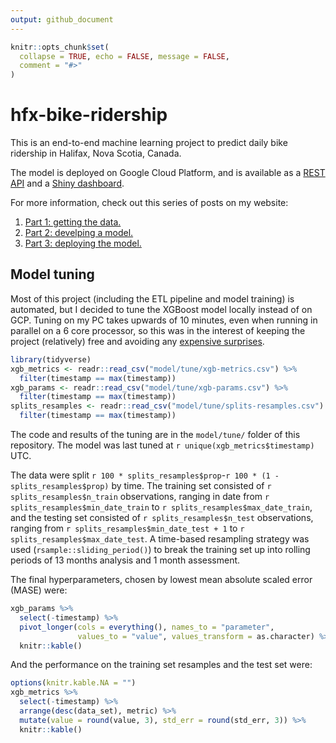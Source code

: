 ```yaml
---
output: github_document
---
```


```r
knitr::opts_chunk$set(
  collapse = TRUE, echo = FALSE, message = FALSE,
  comment = "#>"
)
```

# hfx-bike-ridership

<!-- badges: start -->
<!-- badges: end -->

This is an end-to-end machine learning project to predict daily bike ridership in Halifax, Nova Scotia, Canada.

The model is deployed on Google Cloud Platform, and is available as a [REST API](https://hfx-bike-ridership-api-74govvz7xq-uc.a.run.app/__docs__/) and a [Shiny dashboard](https://hfx-bike-ridership-app-74govvz7xq-uc.a.run.app).

For more information, check out this series of posts on my website:

1. [Part 1: getting the data.](https://tdunn.ca/posts/2022-04-27-predicting-bike-ridership-getting-the-data/)
2. [Part 2: develping a model.](https://tdunn.ca/posts/2022-04-29-predicting-bike-ridership-developing-a-model/)
3. [Part 3: deploying the model.](https://tdunn.ca/posts/2022-05-19-predicting-bike-ridership-deploying-the-model/)

## Model tuning

Most of this project (including the ETL pipeline and model training) is automated, but I decided to tune the XGBoost model locally instead of on GCP.
Tuning on my PC takes upwards of 10 minutes, even when running in parallel on a 6 core processor, so this was in the interest of keeping the project (relatively) free and avoiding any [expensive surprises](https://reddit.com/r/datascience/comments/tqe3y6/anyone_needs_ec2_instance/).

```r
library(tidyverse)
xgb_metrics <- readr::read_csv("model/tune/xgb-metrics.csv") %>%
  filter(timestamp == max(timestamp))
xgb_params <- readr::read_csv("model/tune/xgb-params.csv") %>%
  filter(timestamp == max(timestamp))
splits_resamples <- readr::read_csv("model/tune/splits-resamples.csv") %>%
  filter(timestamp == max(timestamp))
```

The code and results of the tuning are in the `model/tune/` folder of this repository.
The model was last tuned at `r unique(xgb_metrics$timestamp)` UTC.

The data were split `r 100 * splits_resamples$prop`-`r 100 * (1 - splits_resamples$prop)` by time.
The training set consisted of `r splits_resamples$n_train` observations, ranging in date from `r splits_resamples$min_date_train` to `r splits_resamples$max_date_train`, and the testing set consisted of `r splits_resamples$n_test` observations, ranging from `r splits_resamples$min_date_test + 1` to `r splits_resamples$max_date_test`.
A time-based resampling strategy was used (`rsample::sliding_period()`) to break the training set up into rolling periods of 13 months analysis and 1 month assessment.

The final hyperparameters, chosen by lowest mean absolute scaled error (MASE) were:

```r
xgb_params %>%
  select(-timestamp) %>%
  pivot_longer(cols = everything(), names_to = "parameter",
               values_to = "value", values_transform = as.character) %>%
  knitr::kable()
```

And the performance on the training set resamples and the test set were:

```r
options(knitr.kable.NA = "")
xgb_metrics %>%
  select(-timestamp) %>%
  arrange(desc(data_set), metric) %>%
  mutate(value = round(value, 3), std_err = round(std_err, 3)) %>%
  knitr::kable()
```

